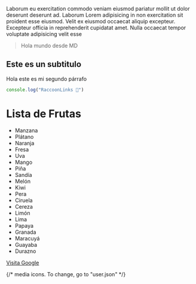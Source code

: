 


Laborum eu exercitation commodo veniam eiusmod pariatur mollit ut dolor deserunt deserunt ad. Laborum Lorem adipisicing in non exercitation sit proident esse eiusmod. Velit ex eiusmod occaecat aliquip excepteur. Excepteur officia in reprehenderit cupidatat amet. Nulla occaecat tempor voluptate adipisicing velit esse

> Hola mundo desde MD



## Este es un subtitulo

Hola este es mi segundo párrafo


```javascript
console.log("RaccoonLinks 🦝")

```

# Lista de Frutas

- Manzana
- Plátano
- Naranja
- Fresa
- Uva
- Mango
- Piña
- Sandía
- Melón
- Kiwi
- Pera
- Ciruela
- Cereza
- Limón
- Lima
- Papaya
- Granada
- Maracuyá
- Guayaba
- Durazno

[Visita Google](https://www.google.com)

 {/* media icons. To change, go to "user.json" */}
<SocialIcons linksCount={socialData.length}/>

